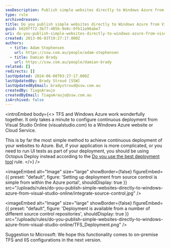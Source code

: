 ```yaml
---
seoDescription: Publish simple websites directly to Windows Azure from Visual Studio Online with continuous deployment and effortless configuration.
type: rule
archivedreason:
title: Do you publish simple websites directly to Windows Azure from Visual Studio Online?
guid: b020ff72-3b77-405b-9e8c-0fb11a96abe7
uri: do-you-publish-simple-websites-directly-to-windows-azure-from-visual-studio-online
created: 2013-06-03T19:27:17.000Z
authors:
  - title: Adam Stephensen
    url: https://ssw.com.au/people/adam-stephensen
  - title: Damian Brady
    url: https://ssw.com.au/people/damian-brady
related: []
redirects: []
lastUpdated: 2024-06-08T03:27:17.000Z
lastUpdatedBy: Brady Stroud [SSW]
lastUpdatedByEmail: bradystroud@ssw.com.au
createdBy: TiagoAraujo
createdByEmail: TiagoAraujo@ssw.com.au
isArchived: false
---
```


<introEmbed
  body={<>
TFS and Windows Azure work wonderfully together. It only takes a minute to configure continuous deployment from Visual Studio Online (visualstudio.com) to a Windows Azure website or Cloud Service.

This is by far the most simple method to achieve continuous deployment of your websites to Azure.
But, if your application is more complicated, or you need to run UI tests as part of your deployment, you should be using Octopus Deploy instead according to the [Do you use the best deployment tool](/do-you-use-the-best-deployment-tool) rule.
  </>}
/>

<imageEmbed
  alt="Image"
  size="large"
  showBorder={false}
  figureEmbed={{
    preset: "default",
    figure: 'Setting up deployment from source control is simple from within the Azure portal',
    shouldDisplay: true
  }}
  src="/uploads/rules/do-you-publish-simple-websites-directly-to-windows-azure-from-visual-studio-online/integrate-source-control.jpg"
/>


<imageEmbed
  alt="Image"
  size="large"
  showBorder={false}
  figureEmbed={{
    preset: "default",
    figure: 'Deployment is available from a number of different source control repositories',
    shouldDisplay: true
  }}
  src="/uploads/rules/do-you-publish-simple-websites-directly-to-windows-azure-from-visual-studio-online/TFS_Deployment.png"
/>

Suggestion to Microsoft: We hope this functionality comes to on-premise TFS and IIS configurations in the next version.
